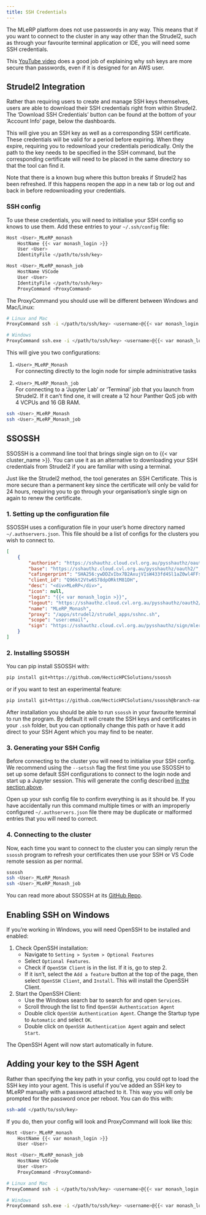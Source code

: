 ```yaml
---
title: SSH Credentials
---
```


The MLeRP platform does not use passwords in any way. This means that if you want to connect to the cluster in any way other than the Strudel2, such as through your favourite terminal application or IDE, you will need some SSH credentials.

This [YouTube video](https://www.youtube.com/watch?v=dPAw4opzN9g) does a good job of explaining why ssh keys are more secure than passwords,
even if it is designed for an AWS user.

## Strudel2 Integration
Rather than requiring users to create and manage SSH keys themselves, users are able to download their SSH credentials right from within Strudel2. The 'Download SSH Credentials' button can be found at the bottom of your 'Account Info' page, below the dashboards. 

This will give you an SSH key as well as a corresponding SSH certificate. These credentials will be valid for a period before expiring. When they expire, requiring you to redownload your credentials periodically. Only the path to the key needs to be specified in the SSH command, but the corresponding certificate will need to be placed in the same directory so that the tool can find it.

Note that there is a known bug where this button breaks if Strudel2 has been refreshed. If this happens reopen the app in a new tab or log out and back in before redownloading your credentials.

### SSH config

To use these credentials, you will need to initialise your SSH config so knows to use them. Add these entries to your `~/.ssh/config` file:

```bash
Host <User>_MLeRP_monash
	HostName {{< var monash_login >}}
	User <User>
	IdentityFile </path/to/ssh/key>

Host <User>_MLeRP_monash_job
	HostName VSCode
	User <User>
	IdentityFile </path/to/ssh/key>
	ProxyCommand <ProxyCommand>
```

The ProxyCommand you should use will be different between Windows and Mac/Linux:

```bash
# Linux and Mac
ProxyCommand ssh -i </path/to/ssh/key> <username>@{{< var monash_login >}} /apps/strudel2/strudel_apps/sshnc.sh

# Windows
ProxyCommand ssh.exe -i </path/to/ssh/key> <username>@{{< var monash_login >}} /apps/strudel2/strudel_apps/sshnc.sh
```

This will give you two configurations:

1. `<User>_MLeRP_Monash`  
    For connecting directly to the login node for simple administrative tasks

2. `<User>_MLeRP_Monash_job`  
    For connecting to a 'Jupyter Lab' or 'Terminal' job that you launch from Strudel2. If it can't find one, it will create a 12 hour Panther QoS job with 4 VCPUs and 16 GB RAM.

```bash
ssh <User>_MLeRP_Monash
ssh <User>_MLeRP_Monash_job
```

## SSOSSH
SSOSSH is a command line tool that brings single sign on to {{< var cluster_name >}}. You can use it as an alternative to downloading your SSH credentials from Strudel2 if you are familiar with using a terminal.

Just like the Strudel2 method, the tool generates an SSH Certificate. This is more secure than a permanent key since the certificate will only be valid for 24 hours, requiring you to go through your organisation's single sign on again to renew the certificate.

### 1. Setting up the configuration file

SSOSSH uses a configuration file in your user's home directory named `~/.authservers.json`. This file should be a list of configs for the clusters you wish to connect to. 

```json
[
    {
        "authorise": "https://sshauthz.cloud.cvl.org.au/pysshauthz/oauth2/oauth/authorize/choose",
        "base": "https://sshauthz.cloud.cvl.org.au/pysshauthz/oauth2/",
        "cafingerprint": "SHA256:ywDDZvIbx7B2AxujVIsW433fd4Sl1aZ0wl4FFsCRX/E",
        "client_id": "Q96kt2Vtw6S78dpORktM81DH",
        "desc": "<div>MLeRP</div>",
        "icon": null,
        "login": "{{< var monash_login >}}",
        "logout": "https://sshauthz.cloud.cvl.org.au/pysshauthz/oauth2/logout",
        "name": "MLeRP_Monash",
        "proxy": "/apps/strudel2/strudel_apps/sshnc.sh",
        "scope": "user:email",
        "sign": "https://sshauthz.cloud.cvl.org.au/pysshauthz/sign/mlerp_users/api/v1/sign_key"
    }
]
```

### 2. Installing SSOSSH

You can pip install SSOSSH with: 
```bash
pip install git+https://github.com/HecticHPCSolutions/ssossh
```
or if you want to test an experimental feature:
```bash
pip install git+https://github.com/HecticHPCSolutions/ssossh@branch-name
```

After installation you should be able to run `ssossh` in your favourite terminal to run the program. By default it will create the SSH keys and certificates in your `.ssh` folder, but you can optionally change this path or have it add direct to your SSH Agent which you may find to be neater. 

### 3. Generating your SSH Config

Before connecting to the cluster you will need to initialise your SSH config. We recommend using the `--setssh` flag the first time you use SSOSSH to set up some default SSH configurations to connect to the login node and start up a Jupyter session. This will generate the config described [in the section above](/connecting/ssh.qmd#ssh-config).

Open up your ssh config file to confirm everything is as it should be. If you have accidentally run this command multiple times or with an improperly configured `~/.authservers.json` file there may be duplicate or malformed entries that you will need to correct.

### 4. Connecting to the cluster

Now, each time you want to connect to the cluster you can simply rerun the `ssossh` program to refresh your certificates then use your SSH or VS Code remote session as per normal.

```bash
ssossh
ssh <User>_MLeRP_Monash
ssh <User>_MLeRP_Monash_job
```

You can read more about SSOSSH at its [GitHub Repo](https://github.com/HecticHPCSolutions/ssossh).

## Enabling SSH on Windows

If you're working in Windows, you will need OpenSSH to be installed and enabled:

1. Check OpenSSH installation:
    - Navigate to `Setting > System > Optional Features`
    - Select `Optional Features`. 
    - Check if `OpenSSH Client` is in the list. If it is, go to step 2. 
    - If it isn't, select the `Add a feature` button at the top of the page, then select `OpenSSH Client`, and `Install`. This will install the OpenSSH Client. 
2. Start the OpenSSH Client:
    - Use the Windows search bar to search for and open `Services`. 
    - Scroll through the list to find `OpenSSH Authentication Agent` 
    - Double click `OpenSSH Authentication Agent`. Change the Startup type to `Automatic` and select `OK`. 
    - Double click on `OpenSSH Authentication Agent` again and select `Start`.  

The OpenSSH Agent will now start automatically in future.

## Adding your key to the SSH Agent

Rather than specifying the key path in your config, you could opt to load the SSH key into your agent. This is useful if you've added an SSH key to MLeRP manually with a password attached to it. This way you will only be prompted for the password once per reboot. You can do this with:

```bash
ssh-add </path/to/ssh/key>
```

If you do, then your config will look and ProxyCommand will look like this:

```bash
Host <User>_MLeRP_monash
	HostName {{< var monash_login >}}
	User <User>

Host <User>_MLeRP_monash_job
	HostName VSCode
	User <User>
	ProxyCommand <ProxyCommand>
```

```bash
# Linux and Mac
ProxyCommand ssh -i </path/to/ssh/key> <username>@{{< var monash_login >}} /apps/strudel2/strudel_apps/sshnc.sh

# Windows
ProxyCommand ssh.exe -i </path/to/ssh/key> <username>@{{< var monash_login >}} /apps/strudel2/strudel_apps/sshnc.sh
```